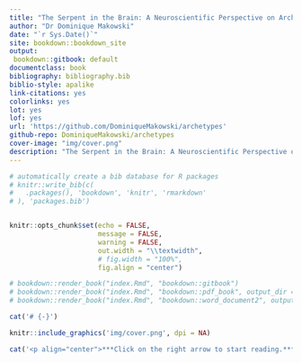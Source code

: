 ```yaml
--- 
title: "The Serpent in the Brain: A Neuroscientific Perspective on Archetypes"
author: "Dr Dominique Makowski"
date: "`r Sys.Date()`"
site: bookdown::bookdown_site
output: 
 bookdown::gitbook: default
documentclass: book
bibliography: bibliography.bib
biblio-style: apalike
link-citations: yes
colorlinks: yes
lot: yes
lof: yes
url: 'https://github.com/DominiqueMakowski/archetypes'
github-repo: DominiqueMakowski/archetypes
cover-image: "img/cover.png"
description: "The Serpent in the Brain: A Neuroscientific Perspective on Archetypes. A book by Dr Dominique Makowski."
---
```



```r
# automatically create a bib database for R packages
# knitr::write_bib(c(
#   .packages(), 'bookdown', 'knitr', 'rmarkdown'
# ), 'packages.bib')


knitr::opts_chunk$set(echo = FALSE, 
                      message = FALSE,
                      warning = FALSE,  
                      out.width = "\\textwidth",
                      # fig.width = "100%",
                      fig.align = "center")

# bookdown::render_book("index.Rmd", "bookdown::gitbook")
# bookdown::render_book("index.Rmd", "bookdown::pdf_book", output_dir = "./pdf/")
# bookdown::render_book("index.Rmd", "bookdown::word_document2", output_dir = "./pdf/")
```



<!-- This is a book cover that appears only in the HTML version -->
```r
cat('# {-}')
```
```r
knitr::include_graphics('img/cover.png', dpi = NA)
```
```r
cat('<p align="center">***Click on the right arrow to start reading.***</p>')
```


